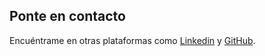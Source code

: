 ## Ponte en contacto

Encuéntrame en otras plataformas como [Linkedin](https://www.linkedin.com/in/antoni-casasayas/) y [GitHub](https://github.com/antonicasasayas).
